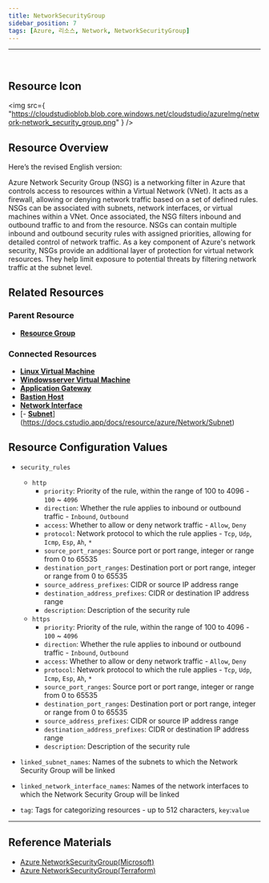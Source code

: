 ```yaml
---
title: NetworkSecurityGroup
sidebar_position: 7
tags: [Azure, 리소스, Network, NetworkSecurityGroup]
---
```


<hr />
<br />

## Resource Icon

<img
    src={
        "https://cloudstudioblob.blob.core.windows.net/cloudstudio/azureImg/network-network_security_group.png"
    }
/>

## Resource Overview

Here’s the revised English version:

Azure Network Security Group (NSG) is a networking filter in Azure that controls access to resources within a Virtual Network (VNet). 
It acts as a firewall, allowing or denying network traffic based on a set of defined rules.
NSGs can be associated with subnets, network interfaces, or virtual machines within a VNet. 
Once associated, the NSG filters inbound and outbound traffic to and from the resource.
NSGs can contain multiple inbound and outbound security rules with assigned priorities, allowing for detailed control of network traffic.
As a key component of Azure's network security, NSGs provide an additional layer of protection for virtual network resources. 
They help limit exposure to potential threats by filtering network traffic at the subnet level.

## Related Resources

### Parent Resource

-   [**Resource Group**](https://docs.cstudio.app/docs/resource/azure/Base/ResourceGroup)

### Connected Resources

-   [**Linux Virtual Machine**](https://docs.cstudio.app/docs/resource/azure/Compute/LinuxVirtualMachine)
-   [**Windowsserver Virtual Machine**](https://docs.cstudio.app/docs/resource/azure/Compute/WindowsserverVirtualMachine)
-   [**Application Gateway**](https://docs.cstudio.app/docs/resource/azure/Network/ApplicationGateway)
-   [**Bastion Host**](https://docs.cstudio.app/docs/resource/azure/Network/BastionHost)
-   [**Network Interface**](https://docs.cstudio.app/docs/resource/azure/Network/NetworkInterface)
-   [- [**Subnet**](https://docs.cstudio.app/docs/resource/azure/Network/Subnet)](https://docs.cstudio.app/docs/resource/azure/Network/Subnet)

## Resource Configuration Values

-   `security_rules`

    -   `http`
        -   `priority`: Priority of the rule, within the range of 100 to 4096 - `100` ~ `4096`
        -   `direction`: Whether the rule applies to inbound or outbound traffic - `Inbound`, `Outbound`
        -   `access`: Whether to allow or deny network traffic - `Allow`, `Deny`
        -   `protocol`: Network protocol to which the rule applies - `Tcp`, `Udp`, `Icmp`, `Esp`, `Ah`, `*`
        -   `source_port_ranges`: Source port or port range, integer or range from 0 to 65535
        -   `destination_port_ranges`: Destination port or port range, integer or range from 0 to 65535
        -   `source_address_prefixes`: CIDR or source IP address range
        -   `destination_address_prefixes`: CIDR or destination IP address range
        -   `description`: Description of the security rule
    -   `https`
        -   `priority`: Priority of the rule, within the range of 100 to 4096 - `100` ~ `4096`
        -   `direction`: Whether the rule applies to inbound or outbound traffic - `Inbound`, `Outbound`
        -   `access`: Whether to allow or deny network traffic - `Allow`, `Deny`
        -   `protocol`: Network protocol to which the rule applies - `Tcp`, `Udp`, `Icmp`, `Esp`, `Ah`, `*`
        -   `source_port_ranges`: Source port or port range, integer or range from 0 to 65535
        -   `destination_port_ranges`: Destination port or port range, integer or range from 0 to 65535
        -   `source_address_prefixes`: CIDR or source IP address range
        -   `destination_address_prefixes`: CIDR or destination IP address range
        -   `description`: Description of the security rule

-   `linked_subnet_names`: Names of the subnets to which the Network Security Group will be linked

-   `linked_network_interface_names`: Names of the network interfaces to which the Network Security Group will be linked
-   `tag`: Tags for categorizing resources - up to 512 characters, `key`:`value`
---

## Reference Materials

-   [Azure NetworkSecurityGroup(Microsoft)](https://learn.microsoft.com/en-us/azure/virtual-network/network-security-groups-overview)
-   [Azure NetworkSecurityGroup(Terraform)](https://registry.terraform.io/providers/hashicorp/azurerm/latest/docs/resources/network_security_group)
